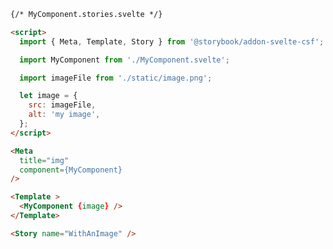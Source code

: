 ```html
{/* MyComponent.stories.svelte */}

<script>
  import { Meta, Template, Story } from '@storybook/addon-svelte-csf';

  import MyComponent from './MyComponent.svelte';

  import imageFile from './static/image.png';

  let image = {
    src: imageFile,
    alt: 'my image',
  };
</script>

<Meta
  title="img"
  component={MyComponent}
/>

<Template >
  <MyComponent {image} />
</Template>

<Story name="WithAnImage" />
```